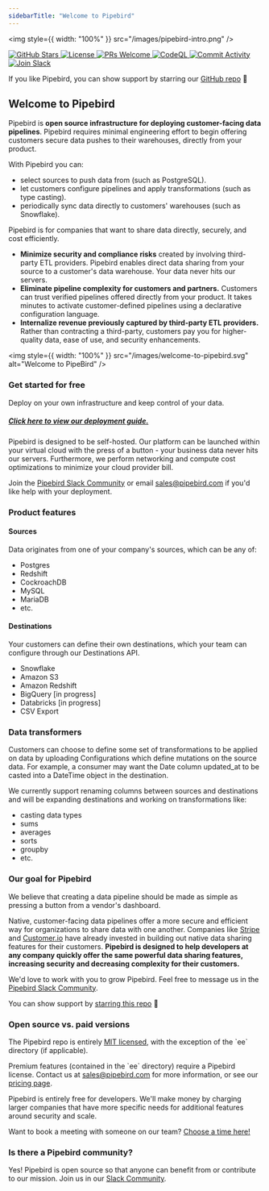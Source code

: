 ```yaml
---
sidebarTitle: "Welcome to Pipebird"
---
```


<img style={{ width: "100%" }} src="/images/pipebird-intro.png" />

<div
  style={{
    display: "flex",
    flexWrap: "wrap",
    marginLeft: "0.25rem",
  }}
>
  <a
    style={{
      borderStyle: "none",
      marginTop: "0.125rem",
      marginBottom: "0.125rem",
    }}
    href="https://github.com/pipebird/pipebird/stargazers/"
  >
    <img
      style={{
        margin: 0,
      }}
      src="https://img.shields.io/github/stars/pipebird/pipebird?style=social&label=Star"
      alt="GitHub Stars"
    />
  </a>
  <a
    style={{
      borderStyle: "none",
      marginTop: "0.125rem",
      marginBottom: "0.125rem",
    }}
    href="https://github.com/pipebird/pipebird/tree/a9b1c6c0420550ad5069aca66c295223e0d05e27/LICENSE/README.md"
  >
    <img
      style={{
        margin: 0,
      }}
      src="https://img.shields.io/static/v1?label=license&message=MIT&color=brightgreen"
      alt="License"
    />
  </a>
  <a
    style={{
      borderStyle: "none",
      marginTop: "0.125rem",
      marginBottom: "0.125rem",
    }}
    href="http://makeapullrequest.com/"
  >
    <img
      style={{
        margin: 0,
      }}
      src="https://img.shields.io/badge/PRs-welcome-brightgreen.svg?style=shields"
      alt="PRs Welcome"
    />
  </a>
  <a
    style={{
      borderStyle: "none",
      marginTop: "0.125rem",
      marginBottom: "0.125rem",
    }}
    href="https://github.com/pipebird/pipebird/actions/workflows/codeql-analysis.yml"
  >
    <img
      style={{
        margin: 0,
      }}
      src="https://github.com/pipebird/pipebird/actions/workflows/codeql-analysis.yml/badge.svg"
      alt="CodeQL"
    />
  </a>
  <a
    style={{
      borderStyle: "none",
      marginTop: "0.125rem",
      marginBottom: "0.125rem",
    }}
    href="https://github.com/pipebird/pipebird/actions/workflows/codeql-analysis.yml"
  >
    <img
      style={{
        margin: 0,
      }}
      src="https://img.shields.io/github/commit-activity/m/pipebird/pipebird"
      alt="Commit Activity"
    />
  </a>
  <a
    style={{
      borderStyle: "none",
      marginTop: "0.125rem",
      marginBottom: "0.125rem",
    }}
    href="https://join.slack.com/t/pipebirdcommunity/shared_invite/zt-1emvmxdk6-jBc9qXDDgeLhinJ8ktOgHg"
  >
    <img
      style={{
        margin: 0,
      }}
      src="https://img.shields.io/badge/slack-Pipebird-brightgreen.svg?logo=slack"
      alt="Join Slack"
    />
  </a>
</div>

If you like Pipebird, you can show support by starring our [GitHub repo](https://github.com/pipebird/pipebird) 🌟

## Welcome to Pipebird

Pipebird is **open source infrastructure for deploying customer-facing data
pipelines**. Pipebird requires minimal engineering effort to begin offering
customers secure data pushes to their warehouses, directly from your product.

With Pipebird you can:

- select sources to push data from (such as PostgreSQL).
- let customers configure pipelines and apply transformations (such as type
  casting).
- periodically sync data directly to customers' warehouses (such as Snowflake).

Pipebird is for companies that want to share data directly, securely, and cost
efficiently.

- **Minimize security and compliance risks** created by involving third-party
  ETL providers. Pipebird enables direct data sharing from your source to a
  customer's data warehouse. Your data never hits our servers.
- **Eliminate pipeline complexity for customers and partners.** Customers can
  trust verified pipelines offered directly from your product. It takes minutes
  to activate customer-defined pipelines using a declarative configuration
  language.
- **Internalize revenue previously captured by third-party ETL providers.**
  Rather than contracting a third-party, customers pay you for higher-quality
  data, ease of use, and security enhancements.

<img
  style={{ width: "100%" }}
  src="/images/welcome-to-pipebird.svg"
  alt="Welcome to PipeBird"
/>

### Get started for free

Deploy on your own infrastructure and keep control of your data.

##### [Click here to view our deployment guide.](/reference/quickstart)

Pipebird is designed to be self-hosted. Our platform can be launched within your
virtual cloud with the press of a button - your business data never hits our
servers. Furthermore, we perform networking and compute cost optimizations to
minimize your cloud provider bill.

Join the
[Pipebird Slack Community](https://join.slack.com/t/pipebirdcommunity/shared%5Finvite/zt-1emvmxdk6-jBc9qXDDgeLhinJ8ktOgHg)
or email [sales@pipebird.com](mailto:sales@pipebird.com) if you'd like help with
your deployment.

### Product features

#### Sources

Data originates from one of your company's sources, which can be any of:

- Postgres
- Redshift
- CockroachDB
- MySQL
- MariaDB
- etc.

#### Destinations

Your customers can define their own destinations, which your team can configure
through our Destinations API.

- Snowflake
- Amazon S3
- Amazon Redshift
- BigQuery \[in progress\]
- Databricks \[in progress\]
- CSV Export

### Data transformers

Customers can choose to define some set of transformations to be applied on data
by uploading Configurations which define mutations on the source data. For
example, a consumer may want the Date column updated_at to be casted into a
DateTime object in the destination.

We currently support renaming columns between sources and destinations and will
be expanding destinations and working on transformations like:

- casting data types
- sums
- averages
- sorts
- groupby
- etc.

### Our goal for Pipebird

We believe that creating a data pipeline should be made as simple as pressing a
button from a vendor's dashboard.

Native, customer-facing data pipelines offer a more secure and efficient way for
organizations to share data with one another. Companies like
[Stripe](https://stripe.com/data-pipeline) and
[Customer.io](https://customer.io/data-warehouse) have already invested in
building out native data sharing features for their customers. **Pipebird is
designed to help developers at any company quickly offer the same powerful data
sharing features, increasing security and decreasing complexity for their
customers.**

We'd love to work with you to grow Pipebird. Feel free to message us in the
[Pipebird Slack Community](https://join.slack.com/t/pipebirdcommunity/shared%5Finvite/zt-1emvmxdk6-jBc9qXDDgeLhinJ8ktOgHg).

You can show support by
[starring this repo](https://github.com/pipebird/pipebird) 🌟

### Open source vs. paid versions

The Pipebird repo is entirely [MIT licensed](/LICENSE), with the exception of
the \`ee\` directory (if applicable).

Premium features (contained in the \`ee\` directory) require a Pipebird license.
Contact us at [sales@pipebird.com](mailto:sales@pipebird.com) for more
information, or see our [pricing page](https://pipebird.com/pricing).

Pipebird is entirely free for developers. We'll make money by charging larger
companies that have more specific needs for additional features around security
and scale.

Want to book a meeting with someone on our team?
[Choose a time here!](https://calendly.com/pipebird)

### Is there a Pipebird community?

Yes! Pipebird is open source so that anyone can benefit from or contribute to
our mission. Join us in our
[Slack Community](https://join.slack.com/t/pipebirdcommunity/shared%5Finvite/zt-1emvmxdk6-jBc9qXDDgeLhinJ8ktOgHg).
